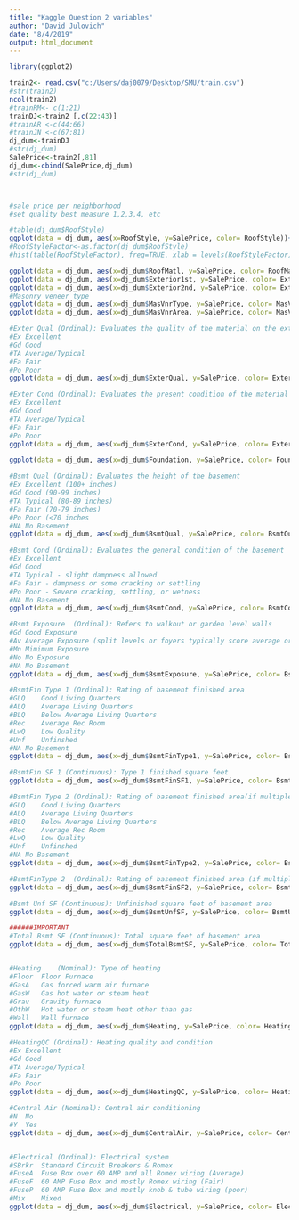 ---
title: "Kaggle Question 2 variables"
author: "David Julovich"
date: "8/4/2019"
output: html_document
---

```{r setup, include=TRUE}
library(ggplot2)

train2<- read.csv("c:/Users/daj0079/Desktop/SMU/train.csv")
#str(train2)
ncol(train2)
#trainRM<- c(1:21)
trainDJ<-train2 [,c(22:43)]
#trainAR <-c(44:66)
#trainJN <-c(67:81)
dj_dum<-trainDJ
#str(dj_dum)
SalePrice<-train2[,81]
dj_dum<-cbind(SalePrice,dj_dum)
#str(dj_dum)



#sale price per neighborhood
#set quality best measure 1,2,3,4, etc

#table(dj_dum$RoofStyle)
ggplot(data = dj_dum, aes(x=RoofStyle, y=SalePrice, color= RoofStyle))+geom_point(stat ="identity")
#RoofStyleFactor<-as.factor(dj_dum$RoofStyle)
#hist(table(RoofStyleFactor), freq=TRUE, xlab = levels(RoofStyleFactor), ylab = "Frequencies")

ggplot(data = dj_dum, aes(x=dj_dum$RoofMatl, y=SalePrice, color= RoofMatl))+geom_point(stat ="identity")
ggplot(data = dj_dum, aes(x=dj_dum$Exterior1st, y=SalePrice, color= Exterior1st))+geom_point(stat ="identity")+coord_flip()
ggplot(data = dj_dum, aes(x=dj_dum$Exterior2nd, y=SalePrice, color= Exterior2nd))+geom_point(stat ="identity")+coord_flip()
#Masonry veneer type
ggplot(data = dj_dum, aes(x=dj_dum$MasVnrType, y=SalePrice, color= MasVnrType))+geom_point(stat ="identity")+coord_flip()
ggplot(data = dj_dum, aes(x=dj_dum$MasVnrArea, y=SalePrice, color= MasVnrType))+geom_point(stat ="identity")+coord_flip()

#Exter Qual (Ordinal): Evaluates the quality of the material on the exterior 
#Ex	Excellent
#Gd	Good
#TA	Average/Typical
#Fa	Fair
#Po	Poor
ggplot(data = dj_dum, aes(x=dj_dum$ExterQual, y=SalePrice, color= ExterQual))+geom_point(stat ="identity")+coord_flip()

#Exter Cond (Ordinal): Evaluates the present condition of the material on the exterior
#Ex	Excellent
#Gd	Good
#TA	Average/Typical
#Fa	Fair
#Po	Poor
ggplot(data = dj_dum, aes(x=dj_dum$ExterCond, y=SalePrice, color= ExterCond))+geom_point(stat ="identity")+coord_flip()

ggplot(data = dj_dum, aes(x=dj_dum$Foundation, y=SalePrice, color= Foundation))+geom_point(stat ="identity")+coord_flip()

#Bsmt Qual (Ordinal): Evaluates the height of the basement
#Ex	Excellent (100+ inches)	
#Gd	Good (90-99 inches)
#TA	Typical (80-89 inches)
#Fa	Fair (70-79 inches)
#Po	Poor (<70 inches
#NA	No Basement
ggplot(data = dj_dum, aes(x=dj_dum$BsmtQual, y=SalePrice, color= BsmtQual))+geom_point(stat ="identity")+coord_flip()

#Bsmt Cond (Ordinal): Evaluates the general condition of the basement
#Ex	Excellent
#Gd	Good
#TA	Typical - slight dampness allowed
#Fa	Fair - dampness or some cracking or settling
#Po	Poor - Severe cracking, settling, or wetness
#NA	No Basement
ggplot(data = dj_dum, aes(x=dj_dum$BsmtCond, y=SalePrice, color= BsmtCond))+geom_point(stat ="identity")+coord_flip()

#Bsmt Exposure	(Ordinal): Refers to walkout or garden level walls
#Gd	Good Exposure
#Av	Average Exposure (split levels or foyers typically score average or above)	
#Mn	Mimimum Exposure
#No	No Exposure
#NA	No Basement
ggplot(data = dj_dum, aes(x=dj_dum$BsmtExposure, y=SalePrice, color= BsmtExposure))+geom_point(stat ="identity")+coord_flip()

#BsmtFin Type 1	(Ordinal): Rating of basement finished area
#GLQ	Good Living Quarters
#ALQ	Average Living Quarters
#BLQ	Below Average Living Quarters	
#Rec	Average Rec Room
#LwQ	Low Quality
#Unf	Unfinshed
#NA	No Basement
ggplot(data = dj_dum, aes(x=dj_dum$BsmtFinType1, y=SalePrice, color= BsmtFinType1))+geom_point(stat ="identity")+coord_flip()

#BsmtFin SF 1 (Continuous): Type 1 finished square feet
ggplot(data = dj_dum, aes(x=dj_dum$BsmtFinSF1, y=SalePrice, color= BsmtFinType1))+geom_point(stat ="identity")+coord_flip()

#BsmtFin Type 2	(Ordinal): Rating of basement finished area(if multiple types)
#GLQ	Good Living Quarters
#ALQ	Average Living Quarters
#BLQ	Below Average Living Quarters	
#Rec	Average Rec Room
#LwQ	Low Quality
#Unf	Unfinshed
#NA	No Basement
ggplot(data = dj_dum, aes(x=dj_dum$BsmtFinType2, y=SalePrice, color= BsmtFinType2))+geom_point(stat ="identity")+coord_flip()

#BsmtFinType 2	(Ordinal): Rating of basement finished area (if multiple types)
ggplot(data = dj_dum, aes(x=dj_dum$BsmtFinSF2, y=SalePrice, color= BsmtFinType2))+geom_point(stat ="identity")+coord_flip()

#Bsmt Unf SF (Continuous): Unfinished square feet of basement area
ggplot(data = dj_dum, aes(x=dj_dum$BsmtUnfSF, y=SalePrice, color= BsmtUnfSF))+geom_point(stat ="identity")+coord_flip()

######IMPORTANT
#Total Bsmt SF (Continuous): Total square feet of basement area
ggplot(data = dj_dum, aes(x=dj_dum$TotalBsmtSF, y=SalePrice, color= TotalBsmtSF))+geom_point(stat ="identity")+coord_flip()


#Heating	(Nominal): Type of heating
#Floor	Floor Furnace
#GasA	Gas forced warm air furnace
#GasW	Gas hot water or steam heat
#Grav	Gravity furnace	
#OthW	Hot water or steam heat other than gas
#Wall	Wall furnace
ggplot(data = dj_dum, aes(x=dj_dum$Heating, y=SalePrice, color= Heating))+geom_point(stat ="identity")+coord_flip()

#HeatingQC (Ordinal): Heating quality and condition
#Ex	Excellent
#Gd	Good
#TA	Average/Typical
#Fa	Fair
#Po	Poor
ggplot(data = dj_dum, aes(x=dj_dum$HeatingQC, y=SalePrice, color= HeatingQC))+geom_point(stat ="identity")+coord_flip()

#Central Air (Nominal): Central air conditioning
#N	No
#Y	Yes
ggplot(data = dj_dum, aes(x=dj_dum$CentralAir, y=SalePrice, color= CentralAir))+geom_point(stat ="identity")+coord_flip()


#Electrical (Ordinal): Electrical system
#SBrkr	Standard Circuit Breakers & Romex
#FuseA	Fuse Box over 60 AMP and all Romex wiring (Average)	
#FuseF	60 AMP Fuse Box and mostly Romex wiring (Fair)
#FuseP	60 AMP Fuse Box and mostly knob & tube wiring (poor)
#Mix	Mixed
ggplot(data = dj_dum, aes(x=dj_dum$Electrical, y=SalePrice, color= Electrical))+geom_point(stat ="identity")+coord_flip()
```
